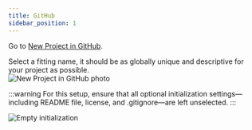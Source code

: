 ```yaml
---
title: GitHub
sidebar_position: 1
---
```


Go to [New Project in GitHub](https://github.com/new).

Select a fitting name, it should be as globally unique and descriptive for your project as possible.  
![New Project in GitHub photo](/img/github-new.png)

:::warning
For this setup, ensure that all optional initialization settings—including README file, license, and .gitignore—are left unselected.
:::

![Empty initialization](/img/initializerepo.png)
